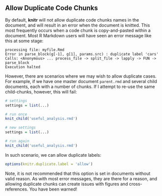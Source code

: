 ## Allow Duplicate Code Chunks

<!--- https://stackoverflow.com/questions/36868287/purl-within-knit-duplicate-label-error/47065392#47065392 --->

By default, **knitr** will not allow duplicate code chunks names in the document, and will result in an error when the document is knitted. This most frequently occurs when a code chunk is copy-and-pasted within a document. Most R Markdown users will have seen an error message like this at some stage:

```
processing file: myfile.Rmd
Error in parse_block(g[-1], g[1], params.src) : duplicate label 'cars'
Calls: <Anonymous> ... process_file -> split_file -> lapply -> FUN -> parse_block
Execution halted
```

However, there are scenarios where we may wish to allow duplicate cases. For example, if we have one master document `parent.rmd` and several child documents, each with a number of chunks. If I attempt to re-use the same child-chunks, however, this will fail:

```r
# settings
settings = list(...)

# run once
knit_child('useful_analysis.rmd')

# new settings
settings = list(...)

# run again
knit_child('useful_analysis.rmd')
```

In such scenario, we can allow duplicate labels:

```r
options(knitr.duplicate.label = 'allow')
```

Note, it is not recommended that this option is set in documents without valid reason. As with most error messages, they are there for a reason, and allowing duplicate chunks can create issues with figures and cross-references. You have been warned!


